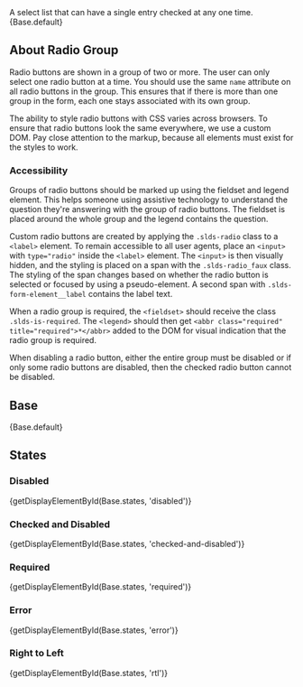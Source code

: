 
<div className="doc lead">
  A select list that can have a single entry checked at any one time.
</div>

<CodeView exampleOnly>
  {Base.default}
</CodeView>

## About Radio Group
Radio buttons are shown in a group of two or more. The user can only select one radio button at a time. You should use the same `name` attribute on all radio buttons in the group. This ensures that if there is more than one group in the form, each one stays associated with its own group.

The ability to style radio buttons with CSS varies across browsers. To ensure that radio buttons look the same everywhere, we use a custom DOM. Pay close attention to the markup, because all elements must exist for the styles to work.

### Accessibility
Groups of radio buttons should be marked up using the fieldset and legend element. This helps someone using assistive technology to understand the question they're answering with the group of radio buttons. The fieldset is placed around the whole group and the legend contains the question.

Custom radio buttons are created by applying the `.slds-radio` class to a `<label>` element. To remain accessible to all user agents, place an `<input>` with `type="radio"` inside the `<label>` element. The `<input>` is then visually hidden, and the styling is placed on a span with the `.slds-radio_faux` class. The styling of the span changes based on whether the radio button is selected or focused by using a pseudo-element. A second span with `.slds-form-element__label` contains the label text.

When a radio group is required, the `<fieldset>` should receive the class `.slds-is-required`. The `<legend>` should then get `<abbr class="required" title="required">*</abbr>` added to the DOM for visual indication that the radio group is required.

When disabling a radio button, either the entire group must be disabled or if only some radio buttons are disabled, then the checked radio button cannot be disabled.

## Base

<CodeView>
  {Base.default}
</CodeView>

## States


### Disabled

<CodeView>
  {getDisplayElementById(Base.states, 'disabled')}
</CodeView>

### Checked and Disabled

<CodeView>
  {getDisplayElementById(Base.states, 'checked-and-disabled')}
</CodeView>

### Required

<CodeView>
  {getDisplayElementById(Base.states, 'required')}
</CodeView>

### Error

<CodeView>
  {getDisplayElementById(Base.states, 'error')}
</CodeView>

### Right to Left

<CodeView>
  {getDisplayElementById(Base.states, 'rtl')}
</CodeView>
